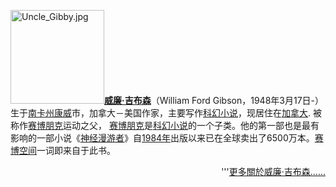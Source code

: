 [[File:Uncle_Gibby.jpg|150px]]'''[[威廉·吉布森|威廉·吉布森]]'''（William Ford Gibson，1948年3月17日-）生于[[南卡罗来纳州|南卡州]][[康威_(南卡罗来纳州)|康威]]市，加拿大－美国作家，主要写作[[科幻小说|科幻小说]]，现居住在[[加拿大|加拿大]]. 被称作[[赛博朋克|赛博朋克]]运动之父， [[赛博朋克|赛博朋克]]是[[科幻小说|科幻小说]]的一个子类。他的第一部也是最有影响的一部小说《[[神经漫游者|神经漫游者]]》自[[1984年|1984年]]出版以来已在全球卖出了6500万本。[[赛博空间|赛博空间]]一词即来自于此书。
<div style="text-align: right;">'''[[威廉·吉布森|更多關於威廉·吉布森……]]</div>
